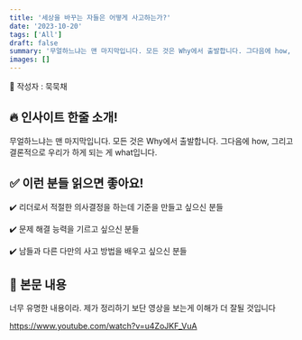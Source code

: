 ```yaml
---
title: '세상을 바꾸는 자들은 어떻게 사고하는가?'
date: '2023-10-20'
tags: ['All']
draft: false
summary: '무얼하느냐는 맨 마지막입니다. 모든 것은 Why에서 출발합니다. 그다음에 how, 그리고 결론적으로 우리가 하게 되는 게 what입니다. '
images: []
---
```


🦡 작성자 : 묵묵채

## 🔥 인사이트 한줄 소개!

무얼하느냐는 맨 마지막입니다. 모든 것은 Why에서 출발합니다. 그다음에 how, 그리고 결론적으로 우리가 하게 되는 게 what입니다.

## ✅ 이런 분들 읽으면 좋아요!

✔️ 리더로서 적절한 의사결정을 하는데 기준을 만들고 싶으신 분들

✔️ 문제 해결 능력을 기르고 싶으신 분들

✔️ 남들과 다른 다만의 사고 방법을 배우고 싶으신 분들

## 🔎 본문 내용

너무 유명한 내용이라. 제가 정리하기 보단 영상을 보는게 이해가 더 잘될 것입니다

https://www.youtube.com/watch?v=u4ZoJKF_VuA
